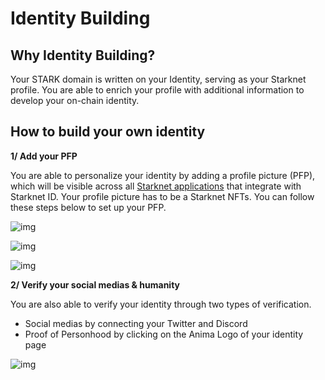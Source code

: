 # Identity Building

## Why Identity Building?

Your STARK domain is written on your Identity, serving as your Starknet profile. You are able to enrich your profile with additional information to develop your on-chain identity.

## How to build your own identity

**1/ Add your PFP**

You are able to personalize your identity by adding a profile picture (PFP), which will be visible across all [Starknet applications](/core/integrations) that integrate with Starknet ID. Your profile picture has to be a Starknet NFTs. You can follow these steps below to set up your PFP.

![img](public/illustrations/custom-pfp.webp)

![img](public/illustrations/choose-nft.webp)

![img](public/illustrations/add-nft.webp)

**2/ Verify your social medias & humanity**

You are also able to verify your identity through two types of verification.

- Social medias by connecting your Twitter and Discord
- Proof of Personhood by clicking on the Anima Logo of your identity page

![img](public/illustrations/verification.webp)
